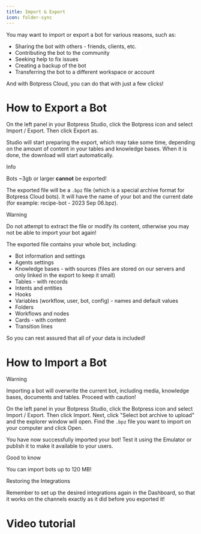 ```yaml
---
title: Import & Export
icon: folder-sync
---
```



You may want to import or export a bot for various reasons, such as:

* Sharing the bot with others - friends, clients, etc.
* Contributing the bot to the community
* Seeking help to fix issues
* Creating a backup of the bot
* Transferring the bot to a different workspace or account

And with Botpress Cloud, you can do that with just a few clicks!

# How to Export a Bot

On the left panel in your Botpress Studio, click the Botpress icon and select Import / Export. Then click Export as.

Studio will start preparing the export, which may take some time, depending on the amount of content in your tables and knowledge bases. When it is done, the download will start automatically.

<Info>
Info

Bots \~3gb or larger **cannot** be exported!
</Info>

The exported file will be a `.bpz` file (which is a special archive format for Botpress Cloud bots). It will have the name of your bot and the current date (for example: recipe-bot - 2023 Sep 06.bpz).

<Warning>
Warning

Do not attempt to extract the file or modify its content, otherwise you may not be able to import your bot again!
</Warning>

The exported file contains your whole bot, including:

* Bot information and settings
* Agents settings
* Knowledge bases - with sources (files are stored on our servers and only linked in the export to keep it small)
* Tables - with records
* Intents and entities
* Hooks
* Variables (workflow, user, bot, config) - names and default values
* Folders
* Workflows and nodes
* Cards - with content
* Transition lines

So you can rest assured that all of your data is included!

# How to Import a Bot

<Warning>
Warning

Importing a bot will overwrite the current bot, including media, knowledge bases, documents and tables. Proceed with caution!
</Warning>

On the left panel in your Botpress Studio, click the Botpress icon and select Import / Export. Then click Import. Next, click "Select bot archive to upload" and the explorer window will open. Find the `.bpz` file you want to import on your computer and click Open.

You have now successfully imported your bot! Test it using the Emulator or publish it to make it available to your users.

<Tip>
Good to know

You can import bots up to 120 MB!
</Tip>

<Note>
Restoring the Integrations

Remember to set up the desired integrations again in the Dashboard, so that it works on the channels exactly as it did before you exported it!
</Note>

# Video tutorial

<Youtube url="https://www.youtube.com/embed/garalsWay1U?si=S9J8kk6WckEAmxaw" />
